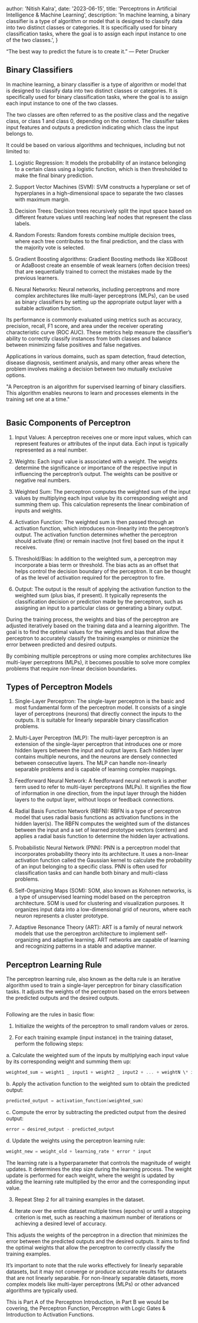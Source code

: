 
  author: 'Nitish Kalra',
  date: '2023-06-15',
  title: 'Perceptrons in Artificial Intelligence & Machine Learning',
  description:
    'In machine learning, a binary classifier is a type of algorithm or model that is designed to classify data into two distinct classes or categories. It is specifically used for binary classification tasks, where the goal is to assign each input instance to one of the two classes.',
}


“The best way to predict the future is to create it.” — Peter Drucker

## Binary Classifiers

In machine learning, a binary classifier is a type of algorithm or model that is designed to classify data into two distinct classes or categories. It is specifically used for binary classification tasks, where the goal is to assign each input instance to one of the two classes.

The two classes are often referred to as the positive class and the negative class, or class 1 and class 0, depending on the context. The classifier takes input features and outputs a prediction indicating which class the input belongs to.

It could be based on various algorithms and techniques, including but not limited to:

1. Logistic Regression: It models the probability of an instance belonging to a certain class using a logistic function, which is then thresholded to make the final binary prediction.

2. Support Vector Machines (SVM): SVM constructs a hyperplane or set of hyperplanes in a high-dimensional space to separate the two classes with maximum margin.

3. Decision Trees: Decision trees recursively split the input space based on different feature values until reaching leaf nodes that represent the class labels.

4. Random Forests: Random forests combine multiple decision trees, where each tree contributes to the final prediction, and the class with the majority vote is selected.

5. Gradient Boosting algorithms: Gradient Boosting methods like XGBoost or AdaBoost create an ensemble of weak learners (often decision trees) that are sequentially trained to correct the mistakes made by the previous learners.

6. Neural Networks: Neural networks, including perceptrons and more complex architectures like multi-layer perceptrons (MLPs), can be used as binary classifiers by setting up the appropriate output layer with a suitable activation function.

Its performance is commonly evaluated using metrics such as accuracy, precision, recall, F1 score, and area under the receiver operating characteristic curve (ROC AUC). These metrics help measure the classifier’s ability to correctly classify instances from both classes and balance between minimizing false positives and false negatives.

Applications in various domains, such as spam detection, fraud detection, disease diagnosis, sentiment analysis, and many other areas where the problem involves making a decision between two mutually exclusive options.

"A Perceptron is an algorithm for supervised learning of binary classifiers. This algorithm enables neurons to learn and processes elements in the training set one at a time."

<Image src={perceptron} alt="" />

## Basic Components of Perceptron

1. Input Values: A perceptron receives one or more input values, which can represent features or attributes of the input data. Each input is typically represented as a real number.

2. Weights: Each input value is associated with a weight. The weights determine the significance or importance of the respective input in influencing the perceptron’s output. The weights can be positive or negative real numbers.

3. Weighted Sum: The perceptron computes the weighted sum of the input values by multiplying each input value by its corresponding weight and summing them up. This calculation represents the linear combination of inputs and weights.

4. Activation Function: The weighted sum is then passed through an activation function, which introduces non-linearity into the perceptron’s output. The activation function determines whether the perceptron should activate (fire) or remain inactive (not fire) based on the input it receives.

5. Threshold/Bias: In addition to the weighted sum, a perceptron may incorporate a bias term or threshold. The bias acts as an offset that helps control the decision boundary of the perceptron. It can be thought of as the level of activation required for the perceptron to fire.

6. Output: The output is the result of applying the activation function to the weighted sum (plus bias, if present). It typically represents the classification decision or prediction made by the perceptron, such as assigning an input to a particular class or generating a binary output.

During the training process, the weights and bias of the perceptron are adjusted iteratively based on the training data and a learning algorithm. The goal is to find the optimal values for the weights and bias that allow the perceptron to accurately classify the training examples or minimize the error between predicted and desired outputs.

By combining multiple perceptrons or using more complex architectures like multi-layer perceptrons (MLPs), it becomes possible to solve more complex problems that require non-linear decision boundaries.

## Types of Perceptron Models

1. Single-Layer Perceptron: The single-layer perceptron is the basic and most fundamental form of the perceptron model. It consists of a single layer of perceptrons (neurons) that directly connect the inputs to the outputs. It is suitable for linearly separable binary classification problems.

2. Multi-Layer Perceptron (MLP): The multi-layer perceptron is an extension of the single-layer perceptron that introduces one or more hidden layers between the input and output layers. Each hidden layer contains multiple neurons, and the neurons are densely connected between consecutive layers. The MLP can handle non-linearly separable problems and is capable of learning complex mappings.

3. Feedforward Neural Network: A feedforward neural network is another term used to refer to multi-layer perceptrons (MLPs). It signifies the flow of information in one direction, from the input layer through the hidden layers to the output layer, without loops or feedback connections.

4. Radial Basis Function Network (RBFN): RBFN is a type of perceptron model that uses radial basis functions as activation functions in the hidden layer(s). The RBFN computes the weighted sum of the distances between the input and a set of learned prototype vectors (centers) and applies a radial basis function to determine the hidden layer activations.

5. Probabilistic Neural Network (PNN): PNN is a perceptron model that incorporates probability theory into its architecture. It uses a non-linear activation function called the Gaussian kernel to calculate the probability of an input belonging to a specific class. PNN is often used for classification tasks and can handle both binary and multi-class problems.

6. Self-Organizing Maps (SOM): SOM, also known as Kohonen networks, is a type of unsupervised learning model based on the perceptron architecture. SOM is used for clustering and visualization purposes. It organizes input data into a low-dimensional grid of neurons, where each neuron represents a cluster prototype.

7. Adaptive Resonance Theory (ART): ART is a family of neural network models that use the perceptron architecture to implement self-organizing and adaptive learning. ART networks are capable of learning and recognizing patterns in a stable and adaptive manner.

## Perceptron Learning Rule

The perceptron learning rule, also known as the delta rule is an iterative algorithm used to train a single-layer perceptron for binary classification tasks. It adjusts the weights of the perceptron based on the errors between the predicted outputs and the desired outputs.

<Image src={perceptronRevision} alt="" />

Following are the rules in basic flow:

1. Initialize the weights of the perceptron to small random values or zeros.

2. For each training example (input instance) in the training dataset, perform the following steps:

a. Calculate the weighted sum of the inputs by multiplying each input value by its corresponding weight and summing them up:

```c
weighted_sum = weight1 _ input1 + weight2 _ input2 + ... + weightN \* inputN
```

b. Apply the activation function to the weighted sum to obtain the predicted output:

```c
predicted_output = activation_function(weighted_sum)
```

c. Compute the error by subtracting the predicted output from the desired output:

```c
error = desired_output - predicted_output
```

d. Update the weights using the perceptron learning rule:

```c
weight_new = weight_old + learning_rate * error * input
```

The learning rate is a hyperparameter that controls the magnitude of weight updates. It determines the step size during the learning process. The weight update is performed for each weight, where the weight is updated by adding the learning rate multiplied by the error and the corresponding input value.

3. Repeat Step 2 for all training examples in the dataset.

4. Iterate over the entire dataset multiple times (epochs) or until a stopping criterion is met, such as reaching a maximum number of iterations or achieving a desired level of accuracy.

This adjusts the weights of the perceptron in a direction that minimizes the error between the predicted outputs and the desired outputs. It aims to find the optimal weights that allow the perceptron to correctly classify the training examples.

It’s important to note that the rule works effectively for linearly separable datasets, but it may not converge or produce accurate results for datasets that are not linearly separable. For non-linearly separable datasets, more complex models like multi-layer perceptrons (MLPs) or other advanced algorithms are typically used.

This is Part A of the Perceptron Introduction, in Part B we would be covering, the Perceptron Function, Perceptron with Logic Gates & Introduction to Activation Functions.

